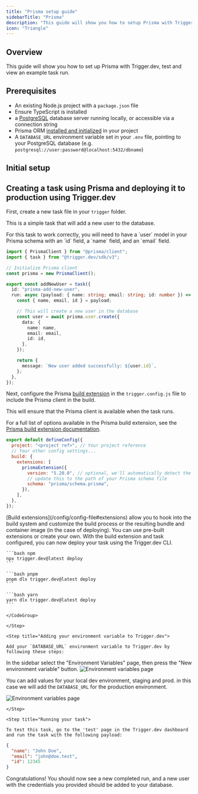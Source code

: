 ```yaml
---
title: "Prisma setup guide"
sidebarTitle: "Prisma"
description: "This guide will show you how to setup Prisma with Trigger.dev"
icon: "Triangle"
---
```



## Overview

This guide will show you how to set up Prisma with Trigger.dev, test and view an example task run.

## Prerequisites

- An existing Node.js project with a `package.json` file
- Ensure TypeScript is installed
- a [PostgreSQL](https://www.postgresql.org/) database server running locally, or accessible via a connection string
- Prisma ORM [installed and initialized](https://www.prisma.io/docs/getting-started/quickstart) in your project
- A `DATABASE_URL` environment variable set in your `.env` file, pointing to your PostgreSQL database (e.g. `postgresql://user:password@localhost:5432/dbname`)

## Initial setup

<Steps>
  <CliInitStep />
  <CliDevStep />
  <CliRunTestStep />
  <CliViewRunStep />
</Steps>

## Creating a task using Prisma and deploying it to production using Trigger.dev

<Steps>
<Step title="Writing the Prisma task">

First, create a new task file in your `trigger` folder.

This is a simple task that will add a new user to the database.

<Note>
  For this task to work correctly, you will need to have a `user` model in your Prisma schema with
  an `id` field, a `name` field, and an `email` field.
</Note>

```ts /trigger/prisma-add-new-user.ts
import { PrismaClient } from "@prisma/client";
import { task } from "@trigger.dev/sdk/v3";

// Initialize Prisma client
const prisma = new PrismaClient();

export const addNewUser = task({
  id: "prisma-add-new-user",
  run: async (payload: { name: string; email: string; id: number }) => {
    const { name, email, id } = payload;

    // This will create a new user in the database
    const user = await prisma.user.create({
      data: {
        name: name,
        email: email,
        id: id,
      },
    });

    return {
      message: `New user added successfully: ${user.id}`,
    };
  },
});
```

</Step>
<Step title="Configuring the build extension">

Next, configure the Prisma [build extension](https://trigger.dev/docs/config/extensions/overview) in the `trigger.config.js` file to include the Prisma client in the build.

This will ensure that the Prisma client is available when the task runs.

For a full list of options available in the Prisma build extension, see the [Prisma build extension documentation](https://trigger.dev/docs/config/config-file#prisma).

```js /trigger.config.js
export default defineConfig({
  project: "<project ref>", // Your project reference
  // Your other config settings...
  build: {
    extensions: [
      prismaExtension({
        version: "5.20.0", // optional, we'll automatically detect the version if not provided
        // update this to the path of your Prisma schema file
        schema: "prisma/schema.prisma",
      }),
    ],
  },
});
```

<Note>
  [Build extensions](/config/config-file#extensions) allow you to hook into the build system and
  customize the build process or the resulting bundle and container image (in the case of
  deploying). You can use pre-built extensions or create your own.
</Note>

</Step>
<Step title="Deploying your task">
With the build extension and task configured, you can now deploy your task using the Trigger.dev CLI.

 <CodeGroup>

    ```bash npm
    npx trigger.dev@latest deploy
    ```

    ```bash pnpm
    pnpm dlx trigger.dev@latest deploy
    ```

    ```bash yarn
    yarn dlx trigger.dev@latest deploy
    ```

    </CodeGroup>

    </Step>

    <Step title="Adding your environment variable to Trigger.dev">

    Add your `DATABASE_URL` environment variable to Trigger.dev by following these steps:

In the sidebar select the "Environment Variables" page, then press the "New environment variable"
button. ![Environment variables page](/images/environment-variables-page.jpg)

You can add values for your local dev environment, staging and prod. in this case we will add the `DATABASE_URL` for the production environment.

![Environment variables
  page](/images/environment-variables-panel.jpg)

    </Step>

    <Step title="Running your task">

    To test this task, go to the 'test' page in the Trigger.dev dashboard and run the task with the following payload:

```json
{
  "name": "John Doe",
  "email": "john@doe.test",
  "id": 12345
}
```

Congratulations! You should now see a new completed run, and a new user with the credentials you provided should be added to your database.

</Step>

</Steps>

<UsefulNextSteps />
